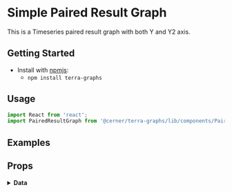 
# Simple Paired Result Graph

This is a Timeseries paired result graph with both Y and Y2 axis.

## Getting Started

- Install with [npmjs](https://www.npmjs.com):
  - `npm install terra-graphs`

## Usage

```jsx
import React from 'react';
import PairedResultGraph from '@cerner/terra-graphs/lib/components/PairedResult/PairedResultGraph';
```

## Examples
<PairedResultGraph />

## Props
<PropsTable />

<details>
<summary style={{fontSize: 24 }}>
<b>Data</b>
</summary>

### Graph Config object
<GraphConfig />

### Data object
<DataObject />
</details>
